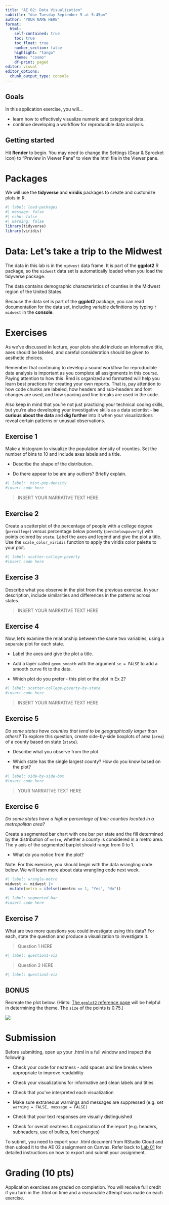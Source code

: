 ```yaml
---
title: "AE 02: Data Visualization"
subtitle: "due Tuesday September 5 at 5:45pm"
author: "YOUR NAME HERE"
format: 
  html:
    self-contained: true
    toc: true
    toc_float: true
    number_section: false
    highlight: "tango"
    theme: "cosmo"
    df-print: paged
editor: visual
editor_options: 
  chunk_output_type: console
---
```


## Goals

In this application exercise, you will...

-   learn how to effectively visualize numeric and categorical data.
-   continue developing a workflow for reproducible data analysis.

## Getting started

Hit **Render** to begin. You may need to change the Settings (Gear & Sprocket icon) to "Preview in Viewer Pane" to view the html file in the Viewer pane.

# Packages

We will use the **tidyverse** and **viridis** packages to create and customize plots in R.

```r
#| label: load-packages
#| message: false
#| echo: false
#| warning: false
library(tidyverse)
library(viridis)
```

# Data: Let's take a trip to the Midwest

The data in this lab is in the `midwest` data frame. It is part of the **ggplot2** R package, so the `midwest` data set is automatically loaded when you load the tidyverse package.

The data contains demographic characteristics of counties in the Midwest region of the United States.

Because the data set is part of the **ggplot2** package, you can read documentation for the data set, including variable definitions by typing `?midwest` in the **console**.

# Exercises

As we've discussed in lecture, your plots should include an informative title, axes should be labeled, and careful consideration should be given to aesthetic choices.

Remember that continuing to develop a sound workflow for reproducible data analysis is important as you complete all assignments in this course. Paying attention to how this .Rmd is organized and formatted will help you learn best practices for creating your own reports. That is, pay attention to how code chunks are labeled, how headers and sub-headers and font changes are used, and how spacing and line breaks are used in the code.

Also keep in mind that you're not just practicing your technical coding skills, but you're also developing your investigative skills as a data scientist - **be curious about the data** and **dig further** into it when your visualizations reveal certain patterns or unusual observations.

## Exercise 1

Make a histogram to visualize the population density of counties. Set the number of bins to 10 and include axes labels and a title.

-   Describe the shape of the distribution.

-   Do there appear to be are any outliers? Briefly explain.

```r
#| label:  hist-pop-density
#insert code here
```

> INSERT YOUR NARRATIVE TEXT HERE

## Exercise 2

Create a scatterplot of the percentage of people with a college degree (`percollege`) versus percentage below poverty (`percbelowpoverty`) with points colored by `state`. Label the axes and legend and give the plot a title. Use the `scale_color_viridis` function to apply the viridis color palette to your plot.

```r
#| label: scatter-college-poverty
#insert code here
```

## Exercise 3

Describe what you observe in the plot from the previous exercise. In your description, include similarities and differences in the patterns across states.

> INSERT YOUR NARRATIVE TEXT HERE

## Exercise 4

Now, let's examine the relationship between the same two variables, using a separate plot for each state.

-   Label the axes and give the plot a title.

-   Add a layer called `geom_smooth` with the argument `se = FALSE` to add a smooth curve fit to the data.

-   Which plot do you prefer - this plot or the plot in Ex 2?

```r
#| label: scatter-college-poverty-by-state
#insert code here
```

> INSERT YOUR NARRATIVE TEXT HERE

## Exercise 5

*Do some states have counties that tend to be geographically larger than others?* To explore this question, create side-by-side boxplots of area (`area`) of a county based on state (`state`).

-   Describe what you observe from the plot.

-   Which state has the single largest county? How do you know based on the plot?

```r
#| label: side-by-side-box
#insert code here
```

> YOUR NARRATIVE TEXT HERE

## Exercise 6

*Do some states have a higher percentage of their counties located in a metropolitan area?*

Create a segmented bar chart with one bar per state and the fill determined by the distribution of `metro`, whether a county is considered in a metro area. The y axis of the segmented barplot should range from 0 to 1.

-   What do you notice from the plot?

Note: For this exercise, you should begin with the data wrangling code below. We will learn more about data wrangling code next week.

```r
#| label: wrangle-metro
midwest <- midwest |>
  mutate(metro = ifelse(inmetro == 1, "Yes", "No"))
```

```r
#| label: segmented-bar
#insert code here
```

## Exercise 7

What are two more questions you could investigate using this data? For each, state the question and produce a visualization to investigate it.

> Question 1 HERE

```r
#| label: question1-viz

```

> Question 2 HERE

```r
#| label: question2-viz

```

## BONUS

Recreate the plot below. (Hints: [The `ggplot2` reference page](https://ggplot2.tidyverse.org/reference/ggtheme.html) will be helpful in determining the theme. The `size` of the points is 0.75.)

![](images/bonus.png)

# Submission

Before submitting, open up your .html in a full window and inspect the following:

-   Check your code for neatness - add spaces and line breaks where appropriate to improve readability

-   Check your visualizations for informative and clean labels and titles

-   Check that you've interpreted each visualization

-   Make sure extraneous warnings and messages are suppressed (e.g. set `warning = FALSE, message = FALSE)`

-   Check that your text responses are visually distinguished

-   Check for overall neatness & organization of the report (e.g. headers, subheaders, use of bullets, font changes)

To submit, you need to export your .html document from RStudio Cloud and then upload it to the AE 02 assignment on Canvas. Refer back to [Lab 01](https://kgfitzgerald.github.io/APU_MATH_250/labs/lab-01-hello-r.html) for detailed instructions on how to export and submit your assignment.

# Grading (10 pts)

Application exercises are graded on completion. You will receive full credit if you turn in the .html on time and a reasonable attempt was made on each exercise.
